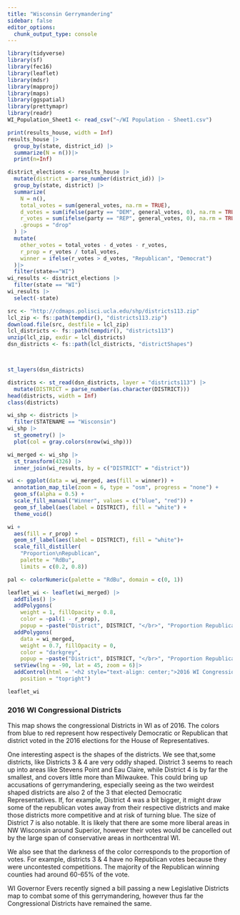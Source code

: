 ```yaml
---
title: "Wisconsin Gerrymandering"
sidebar: false
editor_options: 
  chunk_output_type: console
---
```


```r
library(tidyverse)
library(sf)
library(fec16)
library(leaflet)
library(mdsr)
library(mapproj)
library(maps)
library(ggspatial)
library(prettymapr)
library(readr)
WI_Population_Sheet1 <- read_csv("~/WI Population - Sheet1.csv")
```

```r
print(results_house, width = Inf)
results_house |>
  group_by(state, district_id) |>
  summarize(N = n())|>
  print(n=Inf)
```

```r
district_elections <- results_house |>
  mutate(district = parse_number(district_id)) |>
  group_by(state, district) |>
  summarize(
    N = n(), 
    total_votes = sum(general_votes, na.rm = TRUE),
    d_votes = sum(ifelse(party == "DEM", general_votes, 0), na.rm = TRUE),
    r_votes = sum(ifelse(party == "REP", general_votes, 0), na.rm = TRUE),
    .groups = "drop"
  ) |>
  mutate(
    other_votes = total_votes - d_votes - r_votes,
    r_prop = r_votes / total_votes,  
    winner = ifelse(r_votes > d_votes, "Republican", "Democrat")
  )|>
  filter(state=="WI")
wi_results <- district_elections |>
  filter(state == "WI")
wi_results |>                  
  select(-state)
```

```r
src <- "http://cdmaps.polisci.ucla.edu/shp/districts113.zip"
lcl_zip <- fs::path(tempdir(), "districts113.zip")
download.file(src, destfile = lcl_zip)
lcl_districts <- fs::path(tempdir(), "districts113")
unzip(lcl_zip, exdir = lcl_districts)
dsn_districts <- fs::path(lcl_districts, "districtShapes")



st_layers(dsn_districts)
```

```r
districts <- st_read(dsn_districts, layer = "districts113") |>
  mutate(DISTRICT = parse_number(as.character(DISTRICT)))
head(districts, width = Inf)
class(districts)

wi_shp <- districts |>
  filter(STATENAME == "Wisconsin")
wi_shp |>
  st_geometry() |>
  plot(col = gray.colors(nrow(wi_shp)))

wi_merged <- wi_shp |>
  st_transform(4326) |>
  inner_join(wi_results, by = c("DISTRICT" = "district"))

wi <- ggplot(data = wi_merged, aes(fill = winner)) +
  annotation_map_tile(zoom = 6, type = "osm", progress = "none") + 
  geom_sf(alpha = 0.5) +
  scale_fill_manual("Winner", values = c("blue", "red")) + 
  geom_sf_label(aes(label = DISTRICT), fill = "white") + 
  theme_void()
```

```r
wi +
  aes(fill = r_prop) + 
  geom_sf_label(aes(label = DISTRICT), fill = "white")+
  scale_fill_distiller(
    "Proportion\nRepublican", 
    palette = "RdBu", 
    limits = c(0.2, 0.8))
```

```r

pal <- colorNumeric(palette = "RdBu", domain = c(0, 1))

leaflet_wi <- leaflet(wi_merged) |>
  addTiles() |>
  addPolygons(
    weight = 1, fillOpacity = 0.8, 
    color = ~pal(1 - r_prop),
    popup = ~paste("District", DISTRICT, "</br>", "Proportion Republican Votes", round(r_prop, 4)))|>
  addPolygons(
    data = wi_merged,
    weight = 0.7, fillOpacity = 0,
    color = "darkgrey",
    popup = ~paste("District", DISTRICT, "</br>", "Proportion Republican Votes", round(r_prop, 4)))|>
  setView(lng = -90, lat = 45, zoom = 6)|>
  addControl(html = '<h2 style="text-align: center;">2016 WI Congressional Districts</h2>',
    position = "topright")

leaflet_wi
```

### 2016 WI Congressional Districts

This map shows the congressional Districts in WI as of 2016. The colors from blue to red represent how respectively Democratic or Republican that district voted in the 2016 elections for the House of Representatives.

One interesting aspect is the shapes of the districts. We see that,some districts, like Districts 3 & 4 are very oddly shaped. District 3 seems to reach up into areas like Stevens Point and Eau Claire, while District 4 is by far the smallest, and covers little more than Milwaukee. This could bring up accusations of gerrymandering, especially seeing as the two weirdest shaped districts are also 2 of the 3 that elected Democratic Representatives. If, for example, District 4 was a bit bigger, it might draw some of the republican votes away from their respective districts and make those districts more competitive and at risk of turning blue. The size of District 7 is also notable. It is likely that there are some more liberal areas in NW Wisconsin around Superior, however their votes would be cancelled out by the large span of conservative areas in northcentral WI.

We also see that the darkness of the color corresponds to the proportion of votes. For example, districts 3 & 4 have no Republican votes because they were uncontested competitions. The majority of the Republican winning counties had around 60-65% of the vote.

WI Governor Evers recently signed a bill passing a new Legislative Districts map to combat some of this gerrymandering, however thus far the Congressional Districts have remained the same.
